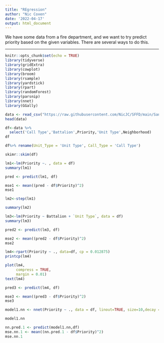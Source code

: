 ```yaml
---
title: "REgression"
author: "Nic Coxen"
date: '2022-04-17'
output: html_document
---
```


<p> We have some data from a fire department, and we want to try predict priority based on the given variables. There are several ways to do this.

</p>
<hr>


```r
knitr::opts_chunk$set(echo = TRUE)
library(tidyverse)
library(gridExtra)
library(cowplot)
library(broom)
library(rsample)
library(yardstick)
library(rpart)
library(randomForest)
library(parsnip)
library(nnet)
library(GGally)
```

```r
data <- read_csv("https://raw.githubusercontent.com/NicJC/SFFD/main/San%20Francisco%20Fire%20Dept.csv",show_col_types = FALSE)
head(data)
```

```r
df<-data %>%
  select('Call Type','Battalion',Priority,'Unit Type',Neighborhood)
df 
```

```r
df%>% rename(Unit_Type = 'Unit Type', Call_Type = 'Call Type')
```

```r
skimr::skim(df)
```

```r
lm1<-lm(Priority ~. , data = df)
summary(lm1)
```

```r
pred <- predict(lm1, df)

mse1 <- mean((pred - df$Priority)^2)
mse1
```



```r
lm2<-step(lm1)
```

```r
summary(lm2)
```


```r
lm3<-lm(Priority ~ Battalion + `Unit Type`, data = df)
summary(lm3)
```

```r
pred2 <- predict(lm3, df)

mse2 <- mean((pred2 - df$Priority)^2)
mse2
```



```r
lm4<-rpart(Priority ~ ., data=df, cp = 0.012875)
printcp(lm4)
```

```r
plot(lm4,
     compress = TRUE,
     margin = 0.01)
text(lm4)
```

```r
pred3 <- predict(lm4, df)

mse3 <- mean((pred3 - df$Priority)^2)
mse3
```


```r
model1.nn <- nnet(Priority ~ ., data = df, linout=TRUE, size=10,decay = 0.001)
```

```r
model1.nn
```


```r
nn.pred.1 <- predict(model1.nn,df)
mse.nn.1 <- mean((nn.pred.1 - df$Priority)^2)
mse.nn.1
```


